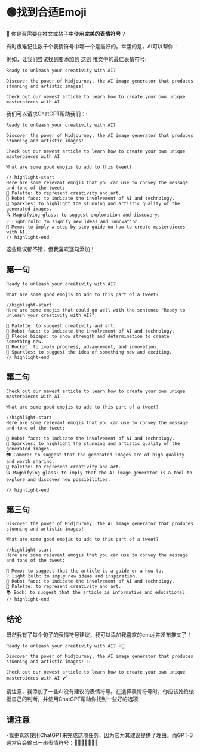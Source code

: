 
# 🟢找到合适Emoji

🤔 你是否需要在推文或帖子中使用**完美的表情符号**？

有时很难记住数千个表情符号中哪一个是最好的。幸运的是，AI可以帮你！

例如，让我们尝试找到要添加到 [这则](https://twitter.com/learnprompting/status/1631786358330085382) 推文中的最佳表情符号:

```text
Ready to unleash your creativity with AI?

Discover the power of Midjourney, the AI image generator that produces stunning and artistic images!

Check out our newest article to learn how to create your own unique masterpieces with AI
```

我们可以请求ChatGPT帮助我们：:

```text
Ready to unleash your creativity with AI?

Discover the power of Midjourney, the AI image generator that produces stunning and artistic images!

Check out our newest article to learn how to create your own unique masterpieces with AI

What are some good emojis to add to this tweet?

// highlight-start
Here are some relevant emojis that you can use to convey the message and tone of the tweet:
🎨 Palette: to represent creativity and art.
🤖 Robot face: to indicate the involvement of AI and technology.
🌟 Sparkles: to highlight the stunning and artistic quality of the generated images.
🔍 Magnifying glass: to suggest exploration and discovery.
💡 Light bulb: to signify new ideas and innovation.
📝 Memo: to imply a step-by-step guide on how to create masterpieces with AI.
// highlight-end
```

这些建议都不错，但我喜欢逐句添加！

## 第一句

```text
Ready to unleash your creativity with AI?

What are some good emojis to add to this part of a tweet?

//highlight-start
Here are some emojis that could go well with the sentence "Ready to unleash your creativity with AI?":

🎨 Palette: to suggest creativity and art.
🤖 Robot face: to indicate the involvement of AI and technology.
💪 Flexed biceps: to show strength and determination to create something new.
🚀 Rocket: to imply progress, advancement, and innovation.
🌟 Sparkles: to suggest the idea of something new and exciting.
// highlight-end
```

## 第二句

```text
Check out our newest article to learn how to create your own unique masterpieces with AI

What are some good emojis to add to this part of a tweet?

//highlight-start
Here are some relevant emojis that you can use to convey the message and tone of the tweet:

🤖 Robot face: to indicate the involvement of AI and technology.
🌟 Sparkles: to highlight the stunning and artistic quality of the generated images.
📷 Camera: to suggest that the generated images are of high quality and worth sharing.
🎨 Palette: to represent creativity and art.
🔍 Magnifying glass: to imply that the AI image generator is a tool to explore and discover new possibilities.

// highlight-end
```

## 第三句

```text
Discover the power of Midjourney, the AI image generator that produces stunning and artistic images!

What are some good emojis to add to this part of a tweet?

//highlight-start
Here are some relevant emojis that you can use to convey the message and tone of the tweet:

📝 Memo: to suggest that the article is a guide or a how-to.
💡 Light bulb: to imply new ideas and inspiration.
🤖 Robot face: to indicate the involvement of AI and technology.
🎨 Palette: to represent creativity and art.
📚 Book: to suggest that the article is informative and educational.
// highlight-end
```

## 结论

既然我有了每个句子的表情符号建议，我可以添加我喜欢的emoji并发布推文了！

```text
Ready to unleash your creativity with AI? 🔥🎨

Discover the power of Midjourney, the AI image generator that produces stunning and artistic images! ✨

Check out our newest article to learn how to create your own unique masterpieces with AI 🖌️
```

请注意，我添加了一些AI没有建议的表情符号。在选择表情符号时，你应该始终依据自己的判断，并使用ChatGPT帮助你找到一些好的选项!

## 请注意

-我更喜欢使用ChatGPT来完成这项任务，因为它为其建议提供了理由。而GPT-3通常只会输出一串表情符号：🤩😎🤩🤩😃😃💪
